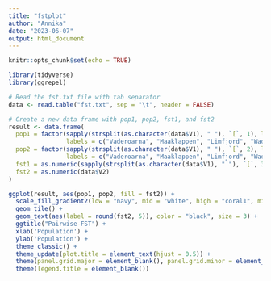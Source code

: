 ---
title: "fstplot"
author: "Annika"
date: "2023-06-07"
output: html_document
---

```{r setup, include=FALSE}
knitr::opts_chunk$set(echo = TRUE)
```

```{r}
library(tidyverse)
library(ggrepel)

# Read the fst.txt file with tab separator
data <- read.table("fst.txt", sep = "\t", header = FALSE)

# Create a new data frame with pop1, pop2, fst1, and fst2
result <- data.frame(
  pop1 = factor(sapply(strsplit(as.character(data$V1), " "), `[`, 1), levels = c("a", "d", "e", "g", "k"),
                labels = c("Vaderoarna", "Maaklappen", "Limfjord", "WaddenSea", "Kalmarsund")),
  pop2 = factor(sapply(strsplit(as.character(data$V1), " "), `[`, 2), levels = c("a", "d", "e", "g", "k"),
                labels = c("Vaderoarna", "Maaklappen", "Limfjord", "WaddenSea", "Kalmarsund")),
  fst1 = as.numeric(sapply(strsplit(as.character(data$V1), " "), `[`, 3)),
  fst2 = as.numeric(data$V2)
)

ggplot(result, aes(pop1, pop2, fill = fst2)) +
  scale_fill_gradient2(low = "navy", mid = "white", high = "coral1", midpoint = 0.1, limits = range(result$fst2)) +
  geom_tile() +
  geom_text(aes(label = round(fst2, 5)), color = "black", size = 3) +
  ggtitle("Pairwise-FST") +
  xlab('Population') +
  ylab('Population') +
  theme_classic() +
  theme_update(plot.title = element_text(hjust = 0.5)) +
  theme(panel.grid.major = element_blank(), panel.grid.minor = element_blank()) +
  theme(legend.title = element_blank())


```


